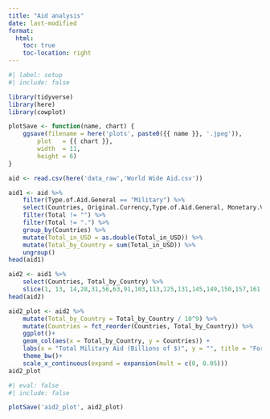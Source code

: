 ```yaml
---
title: "Aid analysis"
date: last-modified
format:
  html:
    toc: true
    toc-location: right
---
```


```r
#| label: setup
#| include: false

library(tidyverse)
library(here)
library(cowplot)

plotSave <- function(name, chart) {
    ggsave(filename = here('plots', paste0({{ name }}, '.jpeg')),
        plot   = {{ chart }},
        width  = 11,
        height = 6)
}

```

```r

aid <- read.csv(here('data_raw','World Wide Aid.csv'))

aid1 <- aid %>% 
    filter(Type.of.Aid.General == "Military") %>% 
    select(Countries, Original.Currency,Type.of.Aid.General, Monetary.Value.as.Given.by.Source, Total, Converted.Value.in.EUR, Total.monetary.value.delivered.in.EUR, Total_in_USD) %>% 
    filter(Total != "") %>% 
    filter(Total != ".") %>% 
    group_by(Countries) %>% 
    mutate(Total_in_USD = as.double(Total_in_USD)) %>% 
    mutate(Total_by_Country = sum(Total_in_USD)) %>% 
    ungroup()
head(aid1)

aid2 <- aid1 %>% 
    select(Countries, Total_by_Country) %>% 
    slice(1, 13, 14,28,31,56,63,91,103,113,125,131,145,149,150,157,161,165,170,189,196,206,213,221,227,237,240,242,254,258,271,284,299,307)
head(aid2)

aid2_plot <- aid2 %>% 
    mutate(Total_by_Country = Total_by_Country / 10^9) %>% 
    mutate(Countries = fct_reorder(Countries, Total_by_Country)) %>% 
    ggplot()+
    geom_col(aes(x = Total_by_Country, y = Countries)) +
    labs(x = "Total Military Aid (Billions of $)", y = "", title = "Foreign Military Aid to Ukraine")+
    theme_bw()+
    scale_x_continuous(expand = expansion(mult = c(0, 0.05)))
aid2_plot

```

```r
#| eval: false
#| include: false

plotSave('aid2_plot', aid2_plot)
    
```
